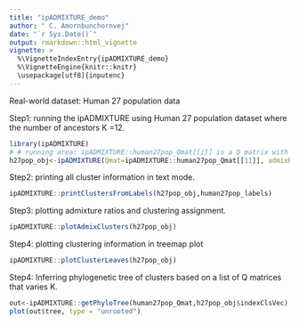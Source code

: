 ```yaml
---
title: "ipADMIXTURE_demo"
author: " C. Amornbunchornvej"
date: "`r Sys.Date()`"
output: rmarkdown::html_vignette
vignette: >
  %\VignetteIndexEntry{ipADMIXTURE_demo} 
  %\VignetteEngine{knitr::knitr}
  \usepackage[utf8]{inputenc}
---
```


Real-world dataset: Human 27 population data

Step1: running the  ipADMIXTURE using Human 27 population dataset where the number of ancestors K =12. 
```r
library(ipADMIXTURE)
# # running area: ipADMIXTURE::human27pop_Qmat[[i]] is a Q matrix with K=i+1
h27pop_obj<-ipADMIXTURE(Qmat=ipADMIXTURE::human27pop_Qmat[[11]], admixRatioThs =0.15)
```

Step2: printing all cluster information in text mode.
```r
ipADMIXTURE::printClustersFromLabels(h27pop_obj,human27pop_labels)
```

Step3: plotting admixture ratios and clustering assignment.
```r
ipADMIXTURE::plotAdmixClusters(h27pop_obj)
```

Step4: plotting clustering information in treemap plot
```r
ipADMIXTURE::plotClusterLeaves(h27pop_obj)
```
Step4: Inferring phylogenetic tree of  clusters based on a list of Q matrices that varies K.
```r
out<-ipADMIXTURE::getPhyloTree(human27pop_Qmat,h27pop_obj$indexClsVec)
plot(out$tree, type = "unrooted")
```
